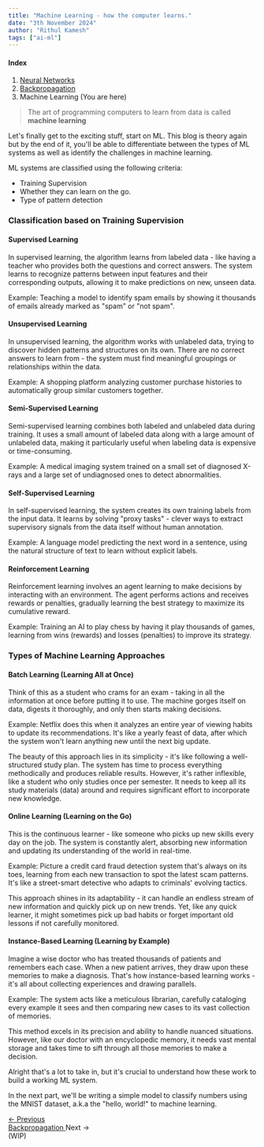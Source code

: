 ```yaml
---
title: "Machine Learning - how the computer learns."
date: "3th November 2024"
author: "Rithul Kamesh"
tags: ["ai-ml"]
---
```



#### Index
1. [Neural Networks](/blog/neural-nets)
2. [Backpropagation](/blog/backpropagation)
3. Machine Learning (You are here)


> The art of programming computers to learn from data is called **machine learning**

Let's finally get to the exciting stuff, start on ML. This blog is theory again but by the end of it, you'll be able to differentiate between the types of ML systems as well as identify the challenges in machine learning.

ML systems are classified using the following criteria:
- Training Supervision
- Whether they can learn on the go.
- Type of pattern detection

### Classification based on Training Supervision
#### Supervised Learning
In supervised learning, the algorithm learns from labeled data - like having a teacher who provides both the questions and correct answers. The system learns to recognize patterns between input features and their corresponding outputs, allowing it to make predictions on new, unseen data.

Example: Teaching a model to identify spam emails by showing it thousands of emails already marked as "spam" or "not spam".

#### Unsupervised Learning
In unsupervised learning, the algorithm works with unlabeled data, trying to discover hidden patterns and structures on its own. There are no correct answers to learn from - the system must find meaningful groupings or relationships within the data.

Example: A shopping platform analyzing customer purchase histories to automatically group similar customers together.

#### Semi-Supervised Learning
Semi-supervised learning combines both labeled and unlabeled data during training. It uses a small amount of labeled data along with a large amount of unlabeled data, making it particularly useful when labeling data is expensive or time-consuming.

Example: A medical imaging system trained on a small set of diagnosed X-rays and a large set of undiagnosed ones to detect abnormalities.

#### Self-Supervised Learning
In self-supervised learning, the system creates its own training labels from the input data. It learns by solving "proxy tasks" - clever ways to extract supervisory signals from the data itself without human annotation.

Example: A language model predicting the next word in a sentence, using the natural structure of text to learn without explicit labels.

#### Reinforcement Learning
Reinforcement learning involves an agent learning to make decisions by interacting with an environment. The agent performs actions and receives rewards or penalties, gradually learning the best strategy to maximize its cumulative reward.


Example: Training an AI to play chess by having it play thousands of games, learning from wins (rewards) and losses (penalties) to improve its strategy.
### Types of Machine Learning Approaches

#### Batch Learning (Learning All at Once)
Think of this as a student who crams for an exam - taking in all the information at once before putting it to use. The machine gorges itself on data, digests it thoroughly, and only then starts making decisions.

Example: Netflix does this when it analyzes an entire year of viewing habits to update its recommendations. It's like a yearly feast of data, after which the system won't learn anything new until the next big update.

The beauty of this approach lies in its simplicity - it's like following a well-structured study plan. The system has time to process everything methodically and produces reliable results. However, it's rather inflexible, like a student who only studies once per semester. It needs to keep all its study materials (data) around and requires significant effort to incorporate new knowledge.

#### Online Learning (Learning on the Go)
This is the continuous learner - like someone who picks up new skills every day on the job. The system is constantly alert, absorbing new information and updating its understanding of the world in real-time.

Example: Picture a credit card fraud detection system that's always on its toes, learning from each new transaction to spot the latest scam patterns. It's like a street-smart detective who adapts to criminals' evolving tactics.

This approach shines in its adaptability - it can handle an endless stream of new information and quickly pick up on new trends. Yet, like any quick learner, it might sometimes pick up bad habits or forget important old lessons if not carefully monitored.

#### Instance-Based Learning (Learning by Example)
Imagine a wise doctor who has treated thousands of patients and remembers each case. When a new patient arrives, they draw upon these memories to make a diagnosis. That's how instance-based learning works - it's all about collecting experiences and drawing parallels.

Example: The system acts like a meticulous librarian, carefully cataloging every example it sees and then comparing new cases to its vast collection of memories.

This method excels in its precision and ability to handle nuanced situations. However, like our doctor with an encyclopedic memory, it needs vast mental storage and takes time to sift through all those memories to make a decision.

Alright that's a lot to take in, but it's crucial to understand how these work to build a working ML system.

In the next part, we'll be writing a simple model to classify numbers using the MNIST dataset, a.k.a the "hello, world!" to machine learning.


<div style={{
    display: 'flex',
    justifyContent: 'space-between',
    marginTop: '2rem',
    paddingTop: '1rem',
}}>
        <a
        href="/blog/backpropagation"
        style={{
        textDecoration: 'none'
        }}
    >
        ← Previous<br/>
        <span style={{fontWeight: 500, textDecoration: 'underline'
}}>Backpropagation</span>
    </a>
    <a
        style={{
            textAlign: 'right',
            textDecoration: 'none',
            color: "#999",
        }}
    >
        Next →<br/>
        <span style={{fontWeight: 500, textDecoration: "underline"}}>(WIP)</span>
    </a>
</div>
